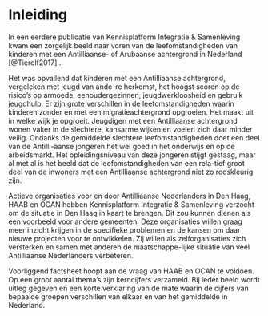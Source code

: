 
#  Inleiding

In een eerdere publicatie van Kennisplatform Integratie & Samenleving kwam een zorgelijk beeld naar voren van de leefomstandigheden van kinderen met een Antilliaanse- of Arubaanse achtergrond in Nederland [@Tierolf2017]...  

Het was opvallend dat kinderen met een Antilliaanse achtergrond, vergeleken met jeugd van ande-re herkomst, het hoogst scoren op de risico’s op armoede, eenoudergezinnen, jeugdwerkloosheid en gebruik jeugdhulp. Er zijn grote verschillen in de leefomstandigheden waarin kinderen zonder en met een migratieachtergrond opgroeien. Het maakt uit in welke wijk je opgroeit. Jeugdigen met een Antilliaanse achtergrond wonen vaker in de slechtere, kansarme wijken en voelen zich daar minder veilig. Ondanks de gemiddelde slechtere leefomstandigheden doet een deel van de Antilli-aanse jongeren het wel goed in het onderwijs en op de arbeidsmarkt. Het opleidingsniveau van deze jongeren stijgt gestaag, maar al met al is het beeld dat de leefomstandigheden van een rela-tief groot deel van de inwoners met een Antilliaanse achtergrond niet zo rooskleurig zijn.   

Actieve organisaties voor en door Antilliaanse Nederlanders in Den Haag, HAAB en OCAN hebben Kennisplatform Integratie & Samenleving verzocht om de situatie in Den Haag in kaart te brengen. Dit zou kunnen dienen als een voorbeeld voor andere gemeenten. Deze organisaties willen graag meer inzicht krijgen in de specifieke problemen en de kansen om daar nieuwe projecten voor te ontwikkelen. Zij willen als zelforganisaties zich versterken en samen met anderen de maatschappe-lijke situatie van veel Antilliaanse Nederlanders verbeteren.   

Voorliggend factsheet hoopt aan de vraag van HAAB en OCAN te voldoen. Op een groot aantal thema’s zijn kerncijfers verzameld. Bij ieder beeld wordt uitleg gegeven en een korte verklaring van de mate waarin de cijfers van bepaalde groepen verschillen van elkaar en van het gemiddelde in Nederland.  

